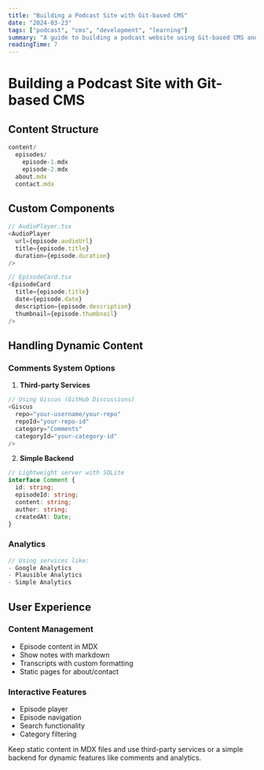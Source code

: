 ```yaml
---
title: "Building a Podcast Site with Git-based CMS"
date: "2024-03-23"
tags: ["podcast", "cms", "development", "learning"]
summary: "A guide to building a podcast website using Git-based CMS and handling dynamic content."
readingTime: 7
---
```


# Building a Podcast Site with Git-based CMS

## Content Structure
```typescript
content/
  episodes/
    episode-1.mdx
    episode-2.mdx
  about.mdx
  contact.mdx
```

## Custom Components
```typescript
// AudioPlayer.tsx
<AudioPlayer 
  url={episode.audioUrl}
  title={episode.title}
  duration={episode.duration}
/>

// EpisodeCard.tsx
<EpisodeCard
  title={episode.title}
  date={episode.date}
  description={episode.description}
  thumbnail={episode.thumbnail}
/>
```

## Handling Dynamic Content

### Comments System Options

1. **Third-party Services**
```typescript
// Using Giscus (GitHub Discussions)
<Giscus
  repo="your-username/your-repo"
  repoId="your-repo-id"
  category="Comments"
  categoryId="your-category-id"
/>
```

2. **Simple Backend**
```typescript
// Lightweight server with SQLite
interface Comment {
  id: string;
  episodeId: string;
  content: string;
  author: string;
  createdAt: Date;
}
```

### Analytics
```typescript
// Using services like:
- Google Analytics
- Plausible Analytics
- Simple Analytics
```

## User Experience

### Content Management
- Episode content in MDX
- Show notes with markdown
- Transcripts with custom formatting
- Static pages for about/contact

### Interactive Features
- Episode player
- Episode navigation
- Search functionality
- Category filtering

<Callout type="tip">
  Keep static content in MDX files and use third-party services or a simple backend for dynamic features like comments and analytics.
</Callout> 